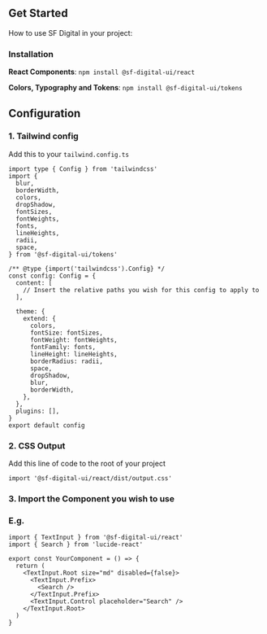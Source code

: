 
<Meta title="Get Started" />

## Get Started

How to use SF Digital in your project:

### Installation

**React Components**: `npm install @sf-digital-ui/react`

**Colors, Typography and Tokens**: `npm install @sf-digital-ui/tokens`

## Configuration

### 1. Tailwind config

Add this to your `tailwind.config.ts`

```import type { Config } from 'tailwindcss'
import type { Config } from 'tailwindcss'
import {
  blur,
  borderWidth,
  colors,
  dropShadow,
  fontSizes,
  fontWeights,
  fonts,
  lineHeights,
  radii,
  space,
} from '@sf-digital-ui/tokens'

/** @type {import('tailwindcss').Config} */
const config: Config = {
  content: [
    // Insert the relative paths you wish for this config to apply to
  ],

  theme: {
    extend: {
      colors,
      fontSize: fontSizes,
      fontWeight: fontWeights,
      fontFamily: fonts,
      lineHeight: lineHeights,
      borderRadius: radii,
      space,
      dropShadow,
      blur,
      borderWidth,
    },
  },
  plugins: [],
}
export default config
```

### 2. CSS Output

Add this line of code to the root of your project

`import '@sf-digital-ui/react/dist/output.css'`

### 3. Import the Component you wish to use

### E.g.

```
import { TextInput } from '@sf-digital-ui/react'
import { Search } from 'lucide-react'

export const YourComponent = () => {
  return (
    <TextInput.Root size="md" disabled={false}>
      <TextInput.Prefix>
        <Search />
      </TextInput.Prefix>
      <TextInput.Control placeholder="Search" />
    </TextInput.Root>
  )
}
```

